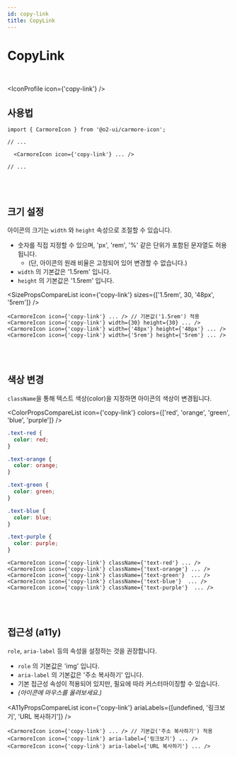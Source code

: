 ```yaml
---
id: copy-link
title: CopyLink
---
```




# CopyLink

<br />

<IconProfile icon={'copy-link'} />

## 사용법

```tsx
import { CarmoreIcon } from '@o2-ui/carmore-icon';

// ...

  <CarmoreIcon icon={'copy-link'} ... />

// ...
```

<br />
<br />

## 크기 설정

아이콘의 크기는 `width` 와 `height` 속성으로 조절할 수 있습니다.

- 숫자를 직접 지정할 수 있으며, 'px', 'rem', '%' 같은 단위가 포함된 문자열도 허용됩니다.
  - (단, 아이콘의 원래 비율은 고정되어 있어 변경할 수 없습니다.)
- `width` 의 기본값은 '1.5rem' 입니다.
- `height` 의 기본값은 '1.5rem' 입니다.

<SizePropsCompareList icon={'copy-link'} sizes={['1.5rem', 30, '48px', '5rem']} />

```tsx
<CarmoreIcon icon={'copy-link'} ... /> // 기본값('1.5rem') 적용
<CarmoreIcon icon={'copy-link'} width={30} height={30} ... />
<CarmoreIcon icon={'copy-link'} width={'48px'} height={'48px'} ... />
<CarmoreIcon icon={'copy-link'} width={'5rem'} height={'5rem'} ... />
```

<br />
<br />

## 색상 변경

`className`을 통해 텍스트 색상(color)을 지정하면 아이콘의 색상이 변경됩니다.

<ColorPropsCompareList icon={'copy-link'} colors={['red', 'orange', 'green', 'blue', 'purple']} />

```css
.text-red {
  color: red;
}

.text-orange {
  color: orange;
}

.text-green {
  color: green;
}

.text-blue {
  color: blue;
}

.text-purple {
  color: purple;
}
```

```tsx
<CarmoreIcon icon={'copy-link'} className={'text-red'} ... />
<CarmoreIcon icon={'copy-link'} className={'text-orange'} ... />
<CarmoreIcon icon={'copy-link'} className={'text-green'}  ... />
<CarmoreIcon icon={'copy-link'} className={'text-blue'}  ... />
<CarmoreIcon icon={'copy-link'} className={'text-purple'}  ... />
```

<br />
<br />

## 접근성 (a11y)

`role`, `aria-label` 등의 속성을 설정하는 것을 권장합니다.

- `role` 의 기본값은 'img' 입니다.
- `aria-label` 의 기본값은 '주소 복사하기' 입니다.
- 기본 접근성 속성이 적용되어 있지만, 필요에 따라 커스터마이징할 수 있습니다.
- _(아이콘에 마우스를 올려보세요.)_

<A11yPropsCompareList icon={'copy-link'} ariaLabels={[undefined, '링크보기', 'URL 복사하기']} />

```tsx
<CarmoreIcon icon={'copy-link'} ... /> // 기본값('주소 복사하기') 적용
<CarmoreIcon icon={'copy-link'} aria-label={'링크보기'} ... />
<CarmoreIcon icon={'copy-link'} aria-label={'URL 복사하기'} ... />
```

